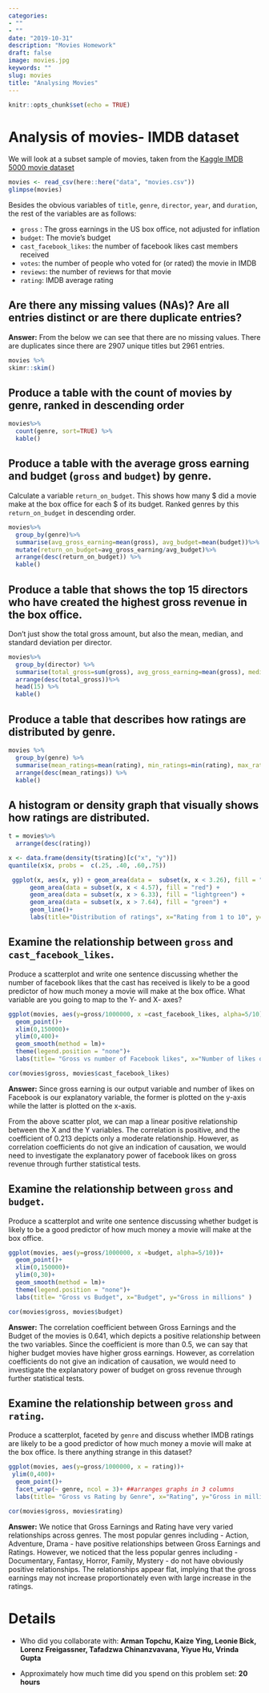 ```yaml
---
categories:
- ""
- ""
date: "2019-10-31"
description: "Movies Homework"
draft: false
image: movies.jpg
keywords: ""
slug: movies
title: "Analysing Movies"
---
```



```r
knitr::opts_chunk$set(echo = TRUE)
```

# Analysis of movies- IMDB dataset

We will look at a subset sample of movies, taken from the [Kaggle IMDB 5000 movie dataset](https://www.kaggle.com/carolzhangdc/imdb-5000-movie-dataset)

```r
movies <- read_csv(here::here("data", "movies.csv"))
glimpse(movies)
```

Besides the obvious variables of `title`, `genre`, `director`, `year`, and `duration`, the rest of the variables are as follows:

-   `gross` : The gross earnings in the US box office, not adjusted for inflation
-   `budget`: The movie's budget
-   `cast_facebook_likes`: the number of facebook likes cast members received
-   `votes`: the number of people who voted for (or rated) the movie in IMDB
-   `reviews`: the number of reviews for that movie
-   `rating`: IMDB average rating

## Are there any missing values (NAs)? Are all entries distinct or are there duplicate entries?

**Answer:** From the below we can see that there are no missing values. There are duplicates since there are 2907 unique titles but 2961 entries.

```r
movies %>%
skimr::skim()
```

## Produce a table with the count of movies by genre, ranked in descending order

```r
movies%>%
  count(genre, sort=TRUE) %>%
  kable()
```

## Produce a table with the average gross earning and budget (`gross` and `budget`) by genre.

Calculate a variable `return_on_budget`. This shows how many \$ did a movie make at the box office for each \$ of its budget. Ranked genres by this `return_on_budget` in descending order.

```r
movies%>%
  group_by(genre)%>%
  summarise(avg_gross_earning=mean(gross), avg_budget=mean(budget))%>%
  mutate(return_on_budget=avg_gross_earning/avg_budget)%>%
  arrange(desc(return_on_budget)) %>%
  kable()
```

## Produce a table that shows the top 15 directors who have created the highest gross revenue in the box office.

Don't just show the total gross amount, but also the mean, median, and standard deviation per director.

```r
movies%>%
  group_by(director) %>%
  summarise(total_gross=sum(gross), avg_gross_earning=mean(gross), median_gross_earning=median(gross), sd_gross_earning=sd(gross)) %>%
  arrange(desc(total_gross))%>%
  head(15) %>%
  kable()
```

## Produce a table that describes how ratings are distributed by genre.

```r
movies %>%
  group_by(genre) %>%
  summarise(mean_ratings=mean(rating), min_ratings=min(rating), max_ratings=max(rating), sd_ratings=sd(rating)) %>%
  arrange(desc(mean_ratings)) %>%
  kable()
```

## A histogram or density graph that visually shows how ratings are distributed.

```r

t = movies%>%
  arrange(desc(rating))

x <- data.frame(density(t$rating)[c("x", "y")])
quantile(x$x, probs =  c(.25, .40, .60,.75))

 ggplot(x, aes(x, y)) + geom_area(data =  subset(x, x < 3.26), fill = "pink") +
      geom_area(data = subset(x, x < 4.57), fill = "red") +
      geom_area(data = subset(x, x > 6.33), fill = "lightgreen") +
      geom_area(data = subset(x, x > 7.64), fill = "green") +
      geom_line()+
      labs(title="Distribution of ratings", x="Rating from 1 to 10", y="", subtitle= "Percentiles: 25%, 40%, 60%, and 75%")
```

## Examine the relationship between `gross` and `cast_facebook_likes`.

Produce a scatterplot and write one sentence discussing whether the number of facebook likes that the cast has received is likely to be a good predictor of how much money a movie will make at the box office. What variable are you going to map to the Y- and X- axes?

```r
ggplot(movies, aes(y=gross/1000000, x =cast_facebook_likes, alpha=5/10))+
  geom_point()+
  xlim(0,150000)+
  ylim(0,400)+
  geom_smooth(method = lm)+
  theme(legend.position = "none")+
  labs(title= "Gross vs number of Facebook likes", x="Number of likes on Facebook", y="Gross in millions" )

cor(movies$gross, movies$cast_facebook_likes)
```

**Answer:** Since gross earning is our output variable and number of likes on Facebook is our explanatory variable, the former is plotted on the y-axis while the latter is plotted on the x-axis.

From the above scatter plot, we can map a linear positive relationship between the X and the Y variables. The correlation is positive, and the coefficient of 0.213 depicts only a moderate relationship. However, as correlation coefficients do not give an indication of causation, we would need to investigate the explanatory power of facebook likes on gross revenue through further statistical tests.

## Examine the relationship between `gross` and `budget`.

Produce a scatterplot and write one sentence discussing whether budget is likely to be a good predictor of how much money a movie will make at the box office.

```r
ggplot(movies, aes(y=gross/1000000, x =budget, alpha=5/10))+
  geom_point()+
  xlim(0,150000)+
  ylim(0,30)+
  geom_smooth(method = lm)+
  theme(legend.position = "none")+
  labs(title= "Gross vs Budget", x="Budget", y="Gross in millions" )

cor(movies$gross, movies$budget)
```

**Answer:** The correlation coefficient between Gross Earnings and the Budget of the movies is 0.641, which depicts a positive relationship between the two variables. Since the coefficient is more than 0.5, we can say that higher budget movies have higher gross earnings. However, as correlation coefficients do not give an indication of causation, we would need to investigate the explanatory power of budget on gross revenue through further statistical tests.

## Examine the relationship between `gross` and `rating`.

Produce a scatterplot, faceted by `genre` and discuss whether IMDB ratings are likely to be a good predictor of how much money a movie will make at the box office. Is there anything strange in this dataset?

```r
ggplot(movies, aes(y=gross/1000000, x = rating))+
 ylim(0,400)+
  geom_point()+
  facet_wrap(~ genre, ncol = 3)+ ##arranges graphs in 3 columns
  labs(title= "Gross vs Rating by Genre", x="Rating", y="Gross in millions" )

cor(movies$gross, movies$rating)
```

**Answer:** We notice that Gross Earnings and Rating have very varied relationships across genres. The most popular genres including - Action, Adventure, Drama - have positive relationships between Gross Earnings and Ratings. However, we noticed that the less popular genres including - Documentary, Fantasy, Horror, Family, Mystery - do not have obviously positive relationships. The relationships appear flat, implying that the gross earnings may not increase proportionately even with large increase in the ratings.

# Details

-   Who did you collaborate with: **Arman Topchu, Kaize Ying, Leonie Bick, Lorenz Freigassner, Tafadzwa Chinanzvavana, Yiyue Hu, Vrinda Gupta**

-   Approximately how much time did you spend on this problem set: **20 hours**
